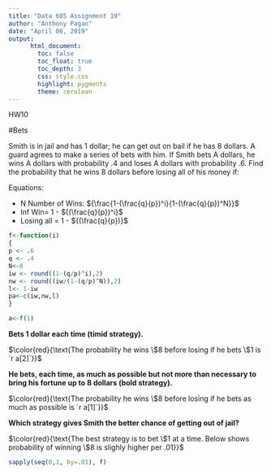 ```yaml
---
title: "Data 605 Assignment 10"
author: "Anthony Pagan"
date: "April 06, 2019"
output: 
      html_document:
        toc: false
        toc_float: true
        toc_depth: 3
        css: style.css
        highlight: pygments
        theme: cerulean
---
```


HW10

#Bets

Smith is in jail and has 1 dollar; he can get out on bail if he has 8 dollars.
A guard agrees to make a series of bets with him. If Smith bets A dollars,
he wins A dollars with probability .4 and loses A dollars with probability .6.
Find the probability that he wins 8 dollars before losing all of his money if:

Equations:

* N Number of Wins: ${\frac{1-(\frac{q}{p})^i}{1-(\frac{q}{p})^N}}$
* Inf Win= 1 - ${(\frac{q}{p})^i}$
* Losing all = 1 - ${(\frac{q}{p})}$

```r

f<-function(i)
{
p <- .6
q <- .4
N<-8
iw <- round((1-(q/p)^i),2)
nw <- round((iw/(1-(q/p)^N)),2)
l<- 1-iw
pa<-c(iw,nw,l)
}

``` 

```r
a<-f(1)
```     


**Bets 1 dollar each time (timid strategy).**

$\color{red}{\text{The probability he wins \$8 before losing if he bets \$1 is `r a[2]`}}$


**He bets, each time, as much as possible but not more than necessary to bring his fortune up to 8 dollars (bold strategy).**

$\color{red}{\text{The probability he wins \$8 before losing if he bets as much as possible is `r a[1]`}}$

**Which strategy gives Smith the better chance of getting out of jail?**

$\color{red}{\text{The best strategy is to bet \$1 at a time. Below shows probability of winning \$8 is slighly higher per .01}}$

```r
sapply(seq(0,1, by=.01), f)
```

